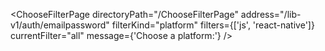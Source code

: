 

<ChooseFilterPage
  directoryPath="/ChooseFilterPage"
  address="/lib-v1/auth/emailpassword"
  filterKind="platform"
  filters={['js', 'react-native']}
  currentFilter="all"
  message={'Choose a platform:'}
/>
